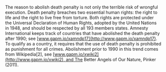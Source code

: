 
The reason to abolish death penalty is not only the terrible risk of wrongful execution. Death penalty breaches two essential human rights: the right to life and the right to live free from torture. Both rights are protected under the Universal Declaration of Human Rights, adopted by the United Nations in 1948, and should be respected by all 193 members states. Amnesty International keeps track of countries that have abolished the death penalty after 1990; see [www.gapm.io/xamndp17](http://www.gapm.io/xamndp17). To qualify as a country, it requires that the use of death penalty is prohibited as punishment for all crimes. Abolishment prior to 1990 in this trend comes from Wikipedia[2], see [www.gapm.io/xwiki2](http://www.gapm.io/xwiki2), and The Better Angels of Our Nature, Pinker (2011).